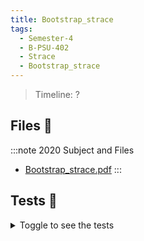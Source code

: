 ```yaml
---
title: Bootstrap_strace
tags:
  - Semester-4
  - B-PSU-402
  - Strace
  - Bootstrap_strace
---
```

> Timeline: ?


## Files 📂

:::note 2020 Subject and Files
- [Bootstrap_strace.pdf](https://github.com/Studio-17/Epitech-Subjects/raw/main/Semester-4/B-PSU-402/Strace/Bootstrap_strace/Bootstrap_strace.pdf)
:::

## Tests 🤖
<details>
  <summary>Toggle to see the tests</summary>
  <div>
Yo
  </div>
</details>

